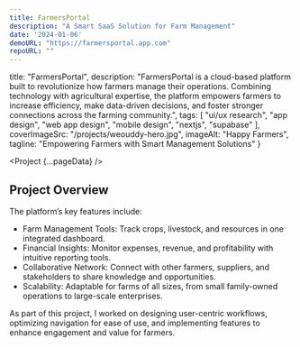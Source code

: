 ```yaml
---
title: FarmersPortal
description: "A Smart SaaS Solution for Farm Management"
date: '2024-01-06'
demoURL: "https://farmersportal.app.com"
repoURL: ""
---
```



  title: "FarmersPortal",
  description: "FarmersPortal is a cloud-based platform built to revolutionize how farmers manage their operations. Combining technology with agricultural expertise, the platform empowers farmers to increase efficiency, make data-driven decisions, and foster stronger connections across the farming community.",
  tags: [
    "ui/ux research",
    "app design",
    "web app design",
    "mobile design",
    "nextjs",
    "supabase"
  ],
  coverImageSrc: "/projects/weouddy-hero.jpg",
  imageAlt: "Happy Farmers",
  tagline: "Empowering Farmers with Smart Management Solutions"
}


<Project {...pageData} />

## Project Overview

The platform’s key features include:

- Farm Management Tools: Track crops, livestock, and resources in one integrated dashboard.
- Financial Insights: Monitor expenses, revenue, and profitability with intuitive reporting tools.
- Collaborative Network: Connect with other farmers, suppliers, and stakeholders to share knowledge and opportunities.
- Scalability: Adaptable for farms of all sizes, from small family-owned operations to large-scale enterprises.

As part of this project, I worked on designing user-centric workflows, optimizing navigation for ease of use, and implementing features to enhance engagement and value for farmers.

